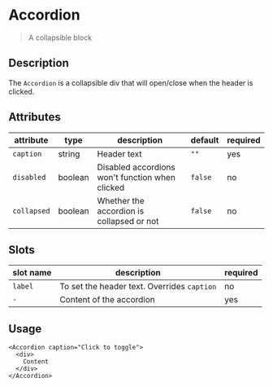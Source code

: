 
# Accordion

> A collapsible block

<Preview>
  <Story id="components-accordion--default" />
</Preview>

## Description
The `Accordion` is a collapsible div that will open/close when the header is clicked.

## Attributes

attribute | type | description | default | required
--- | --- | --- | --- | ---
`caption` | string | Header text | `""` | yes
`disabled` | boolean | Disabled accordions won't function when clicked | `false` | no
`collapsed` | boolean | Whether the accordion is collapsed or not | `false` | no

## Slots
slot name | description | required
--- | --- | ---
`label` | To set the header text. Overrides `caption` | no
`-` | Content of the accordion | yes

## Usage

```
<Accordion caption="Click to toggle">
  <div>
    Content
  </div>
</Accordion>
```